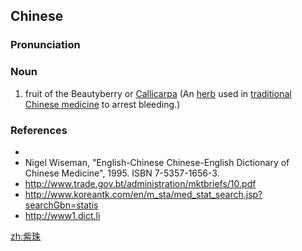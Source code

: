 ==Chinese==
{{zh-forms}}

===Pronunciation===
{{zh-pron
|m=zǐzhū
|cat=n
}}

===Noun===
{{zh-noun}}

# fruit of the Beautyberry or [[w:Callicarpa|Callicarpa]] (An [[herb]] used in [[traditional Chinese medicine]] to arrest bleeding.)

===References===
* {{pedialite|紫珠|lang=zh}}
* Nigel Wiseman, "English-Chinese Chinese-English Dictionary of Chinese Medicine", 1995. ISBN 7-5357-1656-3.
* http://www.trade.gov.bt/administration/mktbriefs/10.pdf
* http://www.koreantk.com/en/m_sta/med_stat_search.jsp?searchGbn=statis
* http://www1.dict.li

[[zh:紫珠]]